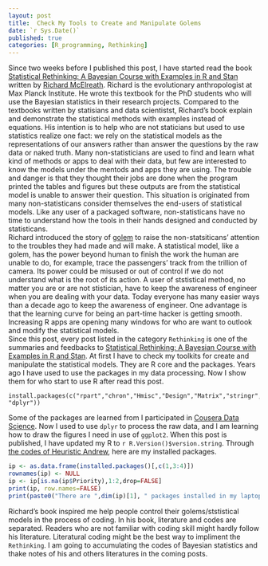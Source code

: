 ```yaml
---
layout: post
title:  Check My Tools to Create and Manipulate Golems
date: `r Sys.Date()`
published: true
categories: [R_programming, Rethinking]
---
```


Since two weeks before I published this post, I have started read the book [Statistical Rethinking: A Bayesian Course with Examples in R and Stan](http://xcelab.net/rm/statistical-rethinking/) written by [Richard McElreath](http://xcelab.net/rm/). Richard is the evolutionary anthropologist at Max Planck Institute. He wrote this textbook for the PhD students who will use the Bayesian statistics in their research projects. Compared to the textbooks written by statisians and data scientistst, Richard's book explain and demonstrate the statistical methods with examples instead of equations. His intention is to help who are not staticians but used to use statistics realize one fact: we rely on the statistical models as the representations of our answers rather than answer the questions by the raw data or naked truth. Many non-statisticians are used to find and learn what kind of methods or apps to deal with their data, but few are interested to know the models under the mentods and apps they are using. The trouble and danger is that they thought their jobs are done when the program printed the tables and figures but these outputs are from the statistical model is unable to answer their question. This situation is originated from many non-statisticans consider themselves the end-users of statistical models. Like any user of a packaged software, non-statisticans have no time to understand how the tools in their hands designed and conducted by statisticans.  
Richard introduced the story of [golem](https://en.wikipedia.org/wiki/Golem) to raise the non-statsiticans' attention to the troubles they had made and will make. A statistical model, like a golem, has the power beyond human to finish the work the human are unable to do, for example, trace the passengers' track from the trillion of camera. Its power could be misused or out of control if we do not understand what is the root of its action. A user of ststistical method, no matter you are or are not stistician, have to keep the awareness of engineer when you are dealing with your data. Today everyone has many easier ways than a decade ago to keep the awareness of engineer. One advantage is that the learning curve for being an part-time hacker is getting smooth. Increasing R apps are opening many windows for who are want to outlook and modify the statistical models.  
Since this post, every post listed in the category `Rethinking` is one of the summaries and feedbacks to [Statistical Rethinking: A Bayesian Course with Examples in R and Stan](https://www.crcpress.com/Statistical-Rethinking-A-Bayesian-Course-with-Examples-in-R-and-Stan/McElreath/9781482253443). At first I have to check my toolkits for create and manipulate the statistical models. They are R core and the packages. Years ago I have used to use the packages in my data processing. Now I show them for who start to use R after read this post.
  
```
install.packages(c("rpart","chron","Hmisc","Design","Matrix","stringr","lme4","coda","e1071","zipfR","ape","languageR","multcomp","contrast","shiny","ggplot2", "dplyr"))
```  
  
Some of the packages are learned from I participated in [Cousera Data Science](https://www.coursera.org/specializations/jhu-data-science). Now I used to use `dplyr` to process the raw data, and I am learning how to draw the figures I need in use of `ggplot2`. When this post is published, I have updated my R to `r R.Version()$version.string`. Through [the codes of Heuristic Andrew](http://xcelab.net/rm/statistical-rethinking/), here are my installed packages.  
```r
ip <- as.data.frame(installed.packages()[,c(1,3:4)])
rownames(ip) <- NULL
ip <- ip[is.na(ip$Priority),1:2,drop=FALSE]
print(ip, row.names=FALSE)
print(paste0("There are ",dim(ip)[1], " packages installed in my laptop."))
```

Richard's book inspired me help people control their golems/ststistical models in the process of coding. In his book, literature and codes are separated. Readers who are not familiar with coding skill might hardly follow his literature. Literatural coding might be the best way to impliment the `Rethinking`. I am going to accumulating the codes of Bayesian statistics and thake notes of his and others literatures in the coming posts. 
